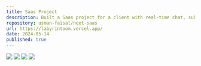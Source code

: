 ```yaml
---
title: Saas Project
description: Built a Saas project for a client with real-time chat, subscription management, and smart suggestion system using Next.js, Supabase, and Stripe.
repository: usman-faisal/next-saas
url: https://labyrintoom.vercel.app/
date: 2024-05-14
published: true
---
```



![](/saas-project-1.jpeg)
![](/saas-project-2.jpeg)
![](/saas-project-3.jpeg)
![](/saas-project-4.jpeg)


